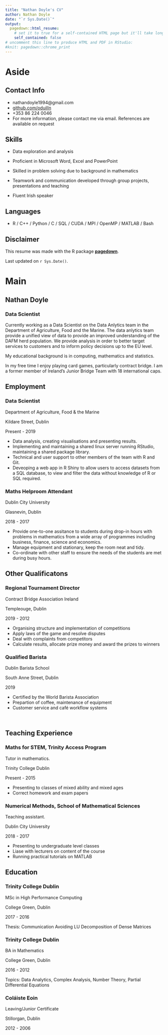 ```yaml
---
title: "Nathan Doyle's CV"
author: Nathan Doyle
date: "`r Sys.Date()`"
output:
  pagedown::html_resume:
    # set it to true for a self-contained HTML page but it'll take longer to render
    self_contained: false
# uncomment this line to produce HTML and PDF in RStudio:
#knit: pagedown::chrome_print
---
```


Aside
================================================================================


<!-- ![Name](https://avatars1.githubusercontent.com/u/895125?s=400&v=4){width=80%} -->


Contact Info {#contact}
--------------------------------------------------------------------------------

- <i class="fa fa-envelope"></i> nathandoyle1994@gmail.com
- <i class="fa fa-github"></i> [github.com/oduilln](https://github.com/oduilln)
- <i class="fa fa-phone"></i> +353 86 224 0046
- For more information, please contact me via email. References are available on request 


Skills {#skills}
--------------------------------------------------------------------------------

- Data exploration and analysis

- Proficient in Microsoft Word, Excel and PowerPoint

- Skilled in problem solving due to background in mathematics

- Teamwork and communication developed through group projects, presentations and teaching

- Fluent Irish speaker

Languages {#skills}
--------------------------------------------------------------------------------

- R / C++ / Python / C / SQL / CUDA / MPI / OpenMP / MATLAB / Bash

Disclaimer {#disclaimer}
--------------------------------------------------------------------------------

This resume was made with the R package [**pagedown**](https://github.com/rstudio/pagedown).

Last updated on `r Sys.Date()`.



Main
================================================================================

Nathan Doyle {#title}
--------------------------------------------------------------------------------

### Data Scientist 

Currently working as a Data Scientist on the Data Anlytics team in the Department of Agriculture, Food and the Marine. The data anlytics team provide a unified view of data to provide an improved understanding of the DAFM herd population. We provide analysis in order to better target services to customers and to inform policy decisions up to the EU level.

My educational background is in computing, mathematics and statistics.

In my free time I enjoy playing card games, particularly contract bridge. I am a former member of Ireland's Junior Bridge Team with 18 international caps. 

<!----------------------------------------------------------------------------->
Employment {data-icon=suitcase}
--------------------------------------------------------------------------------

### Data Scientist 

Department of Agriculture, Food & the Marine

Kildare Street, Dublin

Present - 2019

- Data analysis, creating visualisations and presenting results.
- Implementing and maintaining a shared linux server running RStudio, maintaining a shared package library.
- Technical and user support to other members of the team with R and Git.
- Deveoping a web app in R Shiny to allow users to access datasets from a SQL database, to view and filter the data without knowledge of R or SQL required.

### Maths Helproom Attendant 

Dublin City University

Glasnevin, Dublin

2018 - 2017

- Provide one-to-one assitance to students during drop-in hours with problems in mathematics from a wide array of programmes including business, finance, science and economics.
- Manage equipment and stationary, keep the room neat and tidy.
- Co-ordinate with other staff to ensure the needs of the students are met during busy hours.

Other Qualificatons {data-icon=envelope}
--------------------------------------------------------------------------------

### Regional Tournament Director

Contract Bridge Association Ireland

Templeouge, Dublin 

2019 - 2012

- Organising structure and implementation of competitions
- Apply laws of the game and resolve disputes
- Deal with complaints from competitors
- Calculate results, allocate prize money and award the prizes to winners

### Qualified Barista

Dublin Barista School

South Anne Street, Dublin

2019

- Certified by the World Barista Association
- Prepartion of coffee, maintenance of equipment
- Customer service and café workflow systems

\

Teaching Experience {data-icon=chalkboard-teacher}
--------------------------------------------------------------------------------

### Maths for STEM, Trinity Access Program

Tutor in mathematics.

Trinity College Dublin 

Present - 2015

- Presenting to classes of mixed ability and mixed ages
- Correct homework and exam papers


### Numerical Methods, School of Mathematical Sciences

Teaching assistant.

Dublin City University

2018 - 2017

- Presenting to undergraduate level classes
- Liase with lecturers on content of the course
- Running practical tutorials on MATLAB

Education {data-icon=graduation-cap data-concise=true}
--------------------------------------------------------------------------------

### Trinity College Dublin 

MSc in High Performance Computing

College Green, Dublin

2017 - 2016

Thesis: Communication Avoiding LU Decomposition of Dense Matrices

### Trinity College Dublin

BA in Mathematics

College Green, Dublin

2016 - 2012

Topics: Data Analytics, Complex Analysis, Number Theory, Partial Differential Equations

### Coláiste Eoin

Leaving/Junior Certificate

Stillorgan, Dublin

2012 - 2006
